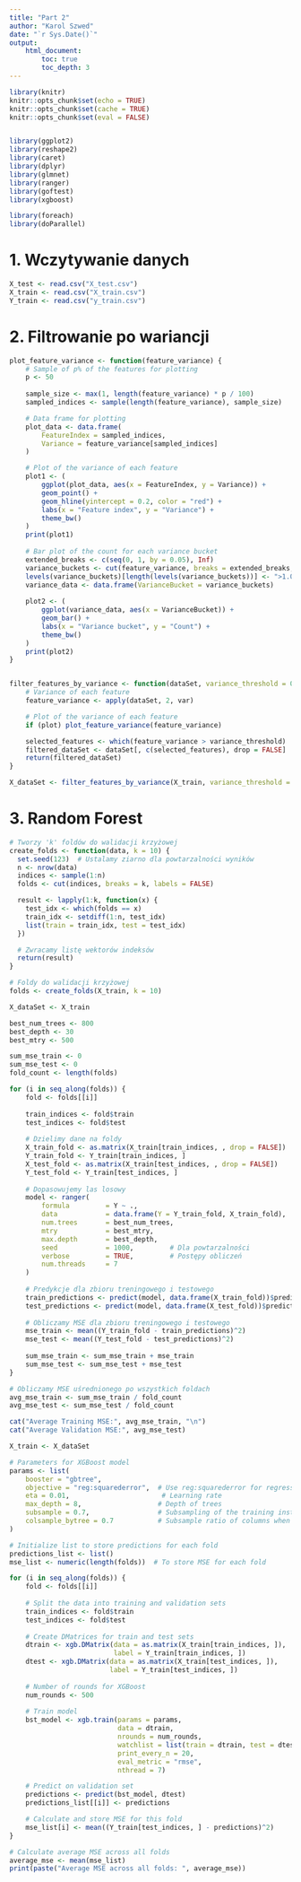 ```yaml
---
title: "Part 2"
author: "Karol Szwed"
date: "`r Sys.Date()`"
output:
    html_document:
        toc: true
        toc_depth: 3
---
```


```r
library(knitr)
knitr::opts_chunk$set(echo = TRUE)
knitr::opts_chunk$set(cache = TRUE)
knitr::opts_chunk$set(eval = FALSE)


library(ggplot2)
library(reshape2)
library(caret)
library(dplyr)
library(glmnet)
library(ranger)
library(goftest)
library(xgboost)

library(foreach)
library(doParallel)
```

# 1. Wczytywanie danych

```r
X_test <- read.csv("X_test.csv")
X_train <- read.csv("X_train.csv")
Y_train <- read.csv("y_train.csv")
```

# 2. Filtrowanie po wariancji

```r
plot_feature_variance <- function(feature_variance) {
    # Sample of p% of the features for plotting
    p <- 50
    
    sample_size <- max(1, length(feature_variance) * p / 100)
    sampled_indices <- sample(length(feature_variance), sample_size)

    # Data frame for plotting
    plot_data <- data.frame(
        FeatureIndex = sampled_indices,
        Variance = feature_variance[sampled_indices]
    )

    # Plot of the variance of each feature
    plot1 <- (
        ggplot(plot_data, aes(x = FeatureIndex, y = Variance)) +
        geom_point() +
        geom_hline(yintercept = 0.2, color = "red") +
        labs(x = "Feature index", y = "Variance") +
        theme_bw()
    )
    print(plot1)
    
    # Bar plot of the count for each variance bucket
    extended_breaks <- c(seq(0, 1, by = 0.05), Inf)
    variance_buckets <- cut(feature_variance, breaks = extended_breaks, include.lowest = TRUE, right = FALSE)
    levels(variance_buckets)[length(levels(variance_buckets))] <- ">1.0"
    variance_data <- data.frame(VarianceBucket = variance_buckets)
    
    plot2 <- (
        ggplot(variance_data, aes(x = VarianceBucket)) +
        geom_bar() +
        labs(x = "Variance bucket", y = "Count") +
        theme_bw()
    )
    print(plot2)
}


filter_features_by_variance <- function(dataSet, variance_threshold = 0.1, plot = TRUE) {
    # Variance of each feature
    feature_variance <- apply(dataSet, 2, var)

    # Plot of the variance of each feature
    if (plot) plot_feature_variance(feature_variance)

    selected_features <- which(feature_variance > variance_threshold)
    filtered_dataSet <- dataSet[, c(selected_features), drop = FALSE]
    return(filtered_dataSet)
}

X_dataSet <- filter_features_by_variance(X_train, variance_threshold = 0.1)
```

# 3. Random Forest

```r
# Tworzy 'k' foldów do walidacji krzyżowej
create_folds <- function(data, k = 10) {
  set.seed(123)  # Ustalamy ziarno dla powtarzalności wyników
  n <- nrow(data)
  indices <- sample(1:n)
  folds <- cut(indices, breaks = k, labels = FALSE)

  result <- lapply(1:k, function(x) {
    test_idx <- which(folds == x)
    train_idx <- setdiff(1:n, test_idx)
    list(train = train_idx, test = test_idx)
  })

  # Zwracamy listę wektorów indeksów
  return(result)
}

# Foldy do walidacji krzyżowej
folds <- create_folds(X_train, k = 10)
```



```r
X_dataSet <- X_train

best_num_trees <- 800
best_depth <- 30
best_mtry <- 500

sum_mse_train <- 0
sum_mse_test <- 0
fold_count <- length(folds)
```



```r
for (i in seq_along(folds)) {
    fold <- folds[[i]]
        
    train_indices <- fold$train
    test_indices <- fold$test
        
    # Dzielimy dane na foldy
    X_train_fold <- as.matrix(X_train[train_indices, , drop = FALSE])
    Y_train_fold <- Y_train[train_indices, ]
    X_test_fold <- as.matrix(X_train[test_indices, , drop = FALSE])
    Y_test_fold <- Y_train[test_indices, ]
        
    # Dopasowujemy las losowy
    model <- ranger(
        formula         = Y ~ .,      
        data            = data.frame(Y = Y_train_fold, X_train_fold),
        num.trees       = best_num_trees,
        mtry            = best_mtry,
        max.depth       = best_depth,
        seed            = 1000,         # Dla powtarzalności
        verbose         = TRUE,         # Postępy obliczeń
        num.threads     = 7
    )
        
    # Predykcje dla zbioru treningowego i testowego
    train_predictions <- predict(model, data.frame(X_train_fold))$predictions
    test_predictions <- predict(model, data.frame(X_test_fold))$predictions
    
    # Obliczamy MSE dla zbioru treningowego i testowego
    mse_train <- mean((Y_train_fold - train_predictions)^2)
    mse_test <- mean((Y_test_fold - test_predictions)^2)
    
    sum_mse_train <- sum_mse_train + mse_train
    sum_mse_test <- sum_mse_test + mse_test
}
```



```r
# Obliczamy MSE uśrednionego po wszystkich foldach
avg_mse_train <- sum_mse_train / fold_count
avg_mse_test <- sum_mse_test / fold_count

cat("Average Training MSE:", avg_mse_train, "\n")
cat("Average Validation MSE:", avg_mse_test)
```



```r
X_train <- X_dataSet

# Parameters for XGBoost model
params <- list(
    booster = "gbtree",
    objective = "reg:squarederror",  # Use reg:squarederror for regression tasks
    eta = 0.01,                       # Learning rate
    max_depth = 8,                   # Depth of trees
    subsample = 0.7,                 # Subsampling of the training instances
    colsample_bytree = 0.7           # Subsample ratio of columns when constructing each tree
)
```



```r
# Initialize list to store predictions for each fold
predictions_list <- list()
mse_list <- numeric(length(folds))  # To store MSE for each fold

for (i in seq_along(folds)) {
    fold <- folds[[i]]
    
    # Split the data into training and validation sets
    train_indices <- fold$train
    test_indices <- fold$test
    
    # Create DMatrices for train and test sets
    dtrain <- xgb.DMatrix(data = as.matrix(X_train[train_indices, ]),
                          label = Y_train[train_indices, ])
    dtest <- xgb.DMatrix(data = as.matrix(X_train[test_indices, ]),
                         label = Y_train[test_indices, ])
    
    # Number of rounds for XGBoost
    num_rounds <- 500
    
    # Train model
    bst_model <- xgb.train(params = params,
                           data = dtrain,
                           nrounds = num_rounds,
                           watchlist = list(train = dtrain, test = dtest),
                           print_every_n = 20,
                           eval_metric = "rmse",
                           nthread = 7)

    # Predict on validation set
    predictions <- predict(bst_model, dtest)
    predictions_list[[i]] <- predictions

    # Calculate and store MSE for this fold
    mse_list[i] <- mean((Y_train[test_indices, ] - predictions)^2)
}

# Calculate average MSE across all folds
average_mse <- mean(mse_list)
print(paste("Average MSE across all folds: ", average_mse))


```


